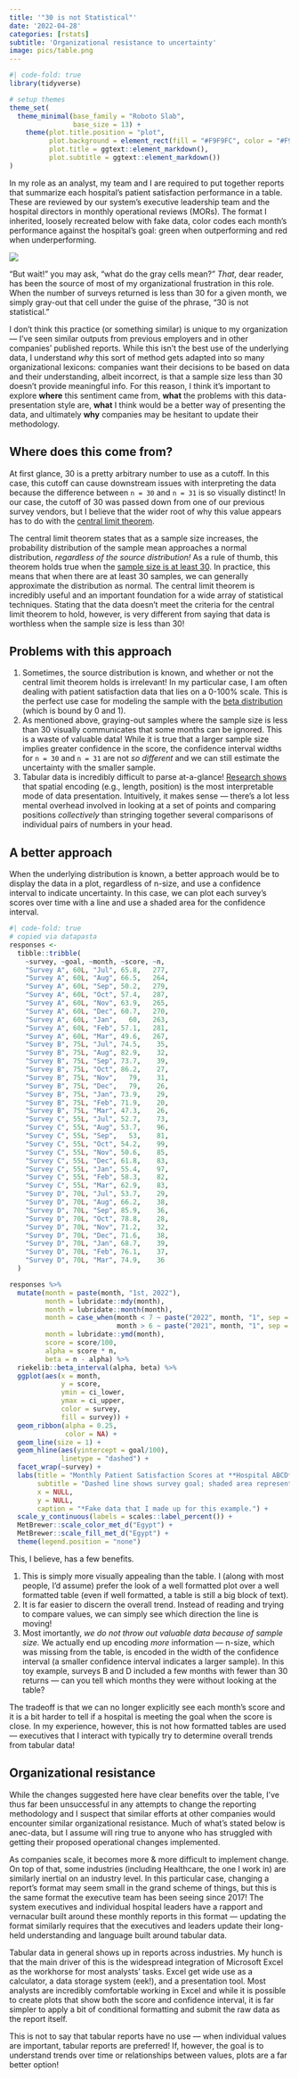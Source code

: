```yaml
---
title: '"30 is not Statistical"'
date: '2022-04-28'
categories: [rstats]
subtitle: 'Organizational resistance to uncertainty'
image: pics/table.png
---
```


```r
#| code-fold: true
library(tidyverse)

# setup themes
theme_set(
  theme_minimal(base_family = "Roboto Slab",
                base_size = 13) +
    theme(plot.title.position = "plot",
          plot.background = element_rect(fill = "#F9F9FC", color = "#F9F9FC"),
          plot.title = ggtext::element_markdown(),
          plot.subtitle = ggtext::element_markdown())
)
```

In my role as an analyst, my team and I are required to put together reports that summarize each hospital's patient satisfaction performance in a table. These are reviewed by our system's executive leadership team and the hospital directors in monthly operational reviews (MORs). The format I inherited, loosely recreated below with fake data, color codes each month's performance against the hospital's goal: green when outperforming and red when underperforming. 

![](pics/table.png)

"But wait!" you may ask, "what do the gray cells mean?" *That*, dear reader, has been the source of most of my organizational frustration in this role. When the number of surveys returned is less than 30 for a given month, we simply gray-out that cell under the guise of the phrase, "30 is not statistical." 

I don't think this practice (or something similar) is unique to my organization --- I've seen similar outputs from previous employers and in other companies' published reports. While this isn't the best use of the underlying data, I understand *why* this sort of method gets adapted into so many organizational lexicons: companies want their decisions to be based on data and their understanding, albeit incorrect, is that a sample size less than 30 doesn't provide meaningful info. For this reason, I think it's important to explore **where** this sentiment came from, **what** the problems with this data-presentation style are, **what** I think would be a better way of presenting the data, and ultimately **why** companies may be hesitant to update their methodology. 

## Where does this come from?

At first glance, 30 is a pretty arbitrary number to use as a cutoff. In this case, this cutoff can cause downstream issues with interpreting the data because the difference between `n = 30` and `n = 31` is so visually distinct! In our case, the cutoff of 30 was passed down from one of our previous survey vendors, but I believe that the wider root of why this value appears has to do with the [central limit theorem](https://en.wikipedia.org/wiki/Central_limit_theorem). 

The central limit theorem states that as a sample size increases, the probability distribution of the sample mean approaches a normal distribution, *regardless of the source distribution!* As a rule of thumb, this theorem holds true when the [sample size is at least 30](https://stats.stackexchange.com/questions/2541/what-references-should-be-cited-to-support-using-30-as-a-large-enough-sample-siz). In practice, this means that when there are at least 30 samples, we can generally approximate the distribution as normal. The central limit theorem is incredibly useful and an important foundation for a wide array of statistical techniques. Stating that the data doesn't meet the criteria for the central limit theorem to hold, however, is very different from saying that data is worthless when the sample size is less than 30!

## Problems with this approach

1. Sometimes, the source distribution is known, and whether or not the central limit theorem holds is irrelevant! In my particular case, I am often dealing with patient satisfaction data that lies on a 0-100% scale. This is the perfect use case for modeling the sample with the [beta distribution](https://en.wikipedia.org/wiki/Beta_distribution) (which is bound by 0 and 1). 
2. As mentioned above, graying-out samples where the sample size is less than 30 visually communicates that some months can be ignored. This is a waste of valuable data! While it is true that a larger sample size implies greater confidence in the score, the confidence interval widths for `n = 30` and `n = 31` are not *so different* and we can still estimate the uncertainty with the smaller sample. 
3. Tabular data is incredibly difficult to parse at-a-glance! [Research shows](https://www.rstudio.com/resources/rstudioconf-2020/effective-visualizations/) that spatial encoding (e.g., length, position) is the most interpretable mode of data presentation. Intuitively, it makes sense --- there's a lot less mental overhead involved in looking at a set of points and comparing positions *collectively* than stringing together several comparisons of individual pairs of numbers in your head.

## A better approach

When the underlying distribution is known, a better approach would be to display the data in a plot, regardless of n-size, and use a confidence interval to indicate uncertainty. In this case, we can plot each survey's scores over time with a line and use a shaded area for the confidence interval.

```r
#| code-fold: true
# copied via datapasta
responses <- 
  tibble::tribble(
    ~survey, ~goal, ~month, ~score, ~n,
    "Survey A", 60L, "Jul", 65.8,   277,
    "Survey A", 60L, "Aug", 66.5,   264,
    "Survey A", 60L, "Sep", 50.2,   279,
    "Survey A", 60L, "Oct", 57.4,   287,
    "Survey A", 60L, "Nov", 63.9,   265,
    "Survey A", 60L, "Dec", 60.7,   270,
    "Survey A", 60L, "Jan",   60,   263,
    "Survey A", 60L, "Feb", 57.1,   281,
    "Survey A", 60L, "Mar", 49.6,   267,
    "Survey B", 75L, "Jul", 74.5,    35,
    "Survey B", 75L, "Aug", 82.9,    32,
    "Survey B", 75L, "Sep", 73.7,    39,
    "Survey B", 75L, "Oct", 86.2,    27,
    "Survey B", 75L, "Nov",   79,    31,
    "Survey B", 75L, "Dec",   79,    26,
    "Survey B", 75L, "Jan", 73.9,    29,
    "Survey B", 75L, "Feb", 71.9,    20,
    "Survey B", 75L, "Mar", 47.3,    26,
    "Survey C", 55L, "Jul", 52.7,    73,
    "Survey C", 55L, "Aug", 53.7,    96,
    "Survey C", 55L, "Sep",   53,    81,
    "Survey C", 55L, "Oct", 54.2,    99,
    "Survey C", 55L, "Nov", 50.6,    85,
    "Survey C", 55L, "Dec", 61.8,    83,
    "Survey C", 55L, "Jan", 55.4,    97,
    "Survey C", 55L, "Feb", 58.3,    82,
    "Survey C", 55L, "Mar", 62.9,    83,
    "Survey D", 70L, "Jul", 53.7,    29,
    "Survey D", 70L, "Aug", 66.2,    38,
    "Survey D", 70L, "Sep", 85.9,    36,
    "Survey D", 70L, "Oct", 78.8,    28,
    "Survey D", 70L, "Nov", 71.2,    32,
    "Survey D", 70L, "Dec", 71.6,    38,
    "Survey D", 70L, "Jan", 68.7,    39,
    "Survey D", 70L, "Feb", 76.1,    37,
    "Survey D", 70L, "Mar", 74.9,    36
  )

responses %>%
  mutate(month = paste(month, "1st, 2022"),
         month = lubridate::mdy(month),
         month = lubridate::month(month),
         month = case_when(month < 7 ~ paste("2022", month, "1", sep = "-"), 
                           month > 6 ~ paste("2021", month, "1", sep = "-")),
         month = lubridate::ymd(month),
         score = score/100,
         alpha = score * n,
         beta = n - alpha) %>%
  riekelib::beta_interval(alpha, beta) %>%
  ggplot(aes(x = month,
             y = score,
             ymin = ci_lower,
             ymax = ci_upper,
             color = survey,
             fill = survey)) +
  geom_ribbon(alpha = 0.25,
              color = NA) +
  geom_line(size = 1) +
  geom_hline(aes(yintercept = goal/100),
             linetype = "dashed") +
  facet_wrap(~survey) +
  labs(title = "Monthly Patient Satisfaction Scores at **Hospital ABCD**",
       subtitle = "Dashed line shows survey goal; shaded area represents 95% conidence interval",
       x = NULL,
       y = NULL,
       caption = "*Fake data that I made up for this example.") + 
  scale_y_continuous(labels = scales::label_percent()) +
  MetBrewer::scale_color_met_d("Egypt") +
  MetBrewer::scale_fill_met_d("Egypt") +
  theme(legend.position = "none")
```

This, I believe, has a few benefits. 

1. This is simply more visually appealing than the table. I (along with most people, I'd assume) prefer the look of a well formatted plot over a well formatted table (even if well formatted, a table is still a big block of text). 
2. It is far easier to discern the overall trend. Instead of reading and trying to compare values, we can simply see which direction the line is moving! 
3. Most imortantly, *we do not throw out valuable data because of sample size.* We actually end up encoding *more* information --- n-size, which was missing from the table, is encoded in the width of the confidence interval (a smaller confidence interval indicates a larger sample). In this toy example, surveys B and D included a few months with fewer than 30 returns --- can you tell which months they were without looking at the table?

The tradeoff is that we can no longer explicitly see each month's score and it is a bit harder to tell if a hospital is meeting the goal when the score is close. In my experience, however, this is not how formatted tables are used --- executives that I interact with typically try to determine overall trends from tabular data!

## Organizational resistance

While the changes suggested here have clear benefits over the table, I've thus far been unsuccessful in any attempts to change the reporting methodology and I suspect that similar efforts at other companies would encounter similar organizational resistance. Much of what's stated below is anec-data, but I assume will ring true to anyone who has struggled with getting their proposed operational changes implemented.

As companies scale, it becomes more & more difficult to implement change. On top of that, some industries (including Healthcare, the one I work in) are similarly inertial on an industry level. In this particular case, changing a report's format may seem small in the grand scheme of things, but this is the same format the executive team has been seeing since 2017! The system executives and individual hospital leaders have a rapport and vernacular built around these monthly reports in this format --- updating the format similarly requires that the executives and leaders update their long-held understanding and language built around tabular data.

Tabular data in general shows up in reports across industries. My hunch is that the main driver of this is the widespread integration of Microsoft Excel as the workhorse for most analysts' tasks. Excel get wide use as a calculator, a data storage system (eek!), and a presentation tool. Most analysts are incredibly comfortable working in Excel and while it is possible to create plots that show both the score and confidence interval, it is far simpler to apply a bit of conditional formatting and submit the raw data as the report itself. 

This is not to say that tabular reports have no use --- when individual values are important, tabular reports are preferred! If, however, the goal is to understand trends over time or relationships between values, plots are a far better option!


